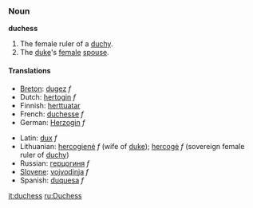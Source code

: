 === Noun ===

'''duchess'''

#The female ruler of a [[duchy]].
#The [[duke]]'s [[female]] [[spouse]].

====Translations====

{{top}}
<!--Put translations for languages from A to I here-->
*[[Breton]]: [[dugez]] ''f''
*Dutch: [[hertogin]] ''f''
*Finnish: [[herttuatar]]
*French: [[duchesse]] ''f''
*German: [[Herzogin]] ''f''
{{mid}}
<!--Put translations for languages from J to Z here-->
*Latin: [[dux]] ''f''
*Lithuanian: [[hercogienė]] ''f'' (wife of [[duke]]); [[hercogė]] ''f'' (sovereign female ruler of [[duchy]])
*Russian: [[герцогиня]] ''f''
*[[Slovene]]: [[vojvodinja]] ''f''
*Spanish: [[duquesa]] ''f''
{{bottom}}

[[it:duchess]]
[[ru:Duchess]]